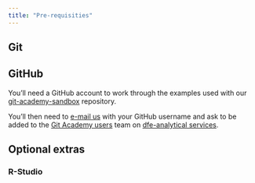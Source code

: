 ```yaml
---
title: "Pre-requisities"
---
```


## Git


## GitHub

You'll need a GitHub account to work through the examples used with our 
[git-academy-sandbox](https://github.com/dfe-analytical-services/git-academy-sandbox) 
repository.

You'll then need to [e-mail us](mailto:statistics.development@education.gov.uk)
with your GitHub username and ask to be added to the [Git Academy users](https://github.com/orgs/dfe-analytical-services/teams/git-academy-users) 
team on [dfe-analytical services](https://github.com/dfe-analytical-services).

## Optional extras

### R-Studio
